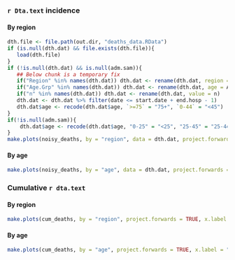 ### `r Dta.text` incidence {.tabset}

#### By region
```r
dth.file <- file.path(out.dir, "deaths_data.RData")
if (is.null(dth.dat) && file.exists(dth.file)){
   load(dth.file)
}
if (!is.null(dth.dat) && is.null(adm.sam)){
   ## Below chunk is a temporary fix
   if("Region" %in% names(dth.dat)) dth.dat <- rename(dth.dat, region = Region)
   if("Age.Grp" %in% names(dth.dat)) dth.dat <- rename(dth.dat, age = Age.Grp)
   if("n" %in% names(dth.dat)) dth.dat <- rename(dth.dat, value = n)
   dth.dat <- dth.dat %>% filter(date <= start.date + end.hosp - 1)
   dth.dat$age <- recode(dth.dat$age, `>=75` = "75+", `0-44` = "<45")
}
if(!is.null(adm.sam)){
	dth.dat$age <- recode(dth.dat$age, "0-25" = "<25", "25-45" = "25-44", "45-65" = "45-64", "65-75" = "65-74")
}
make.plots(noisy_deaths, by = "region", data = dth.dat, project.forwards = TRUE, x.label = "Date of death")
```

#### By age
```r
make.plots(noisy_deaths, by = "age", data = dth.dat, project.forwards = TRUE, x.label = "Date of death")
```

### Cumulative `r dta.text` {.tabset}

#### By region
```r
make.plots(cum_deaths, by = "region", project.forwards = TRUE, x.label = "Date of death")
```

#### By age
```r
make.plots(cum_deaths, by = "age", project.forwards = TRUE, x.label = "Date of death")
```
